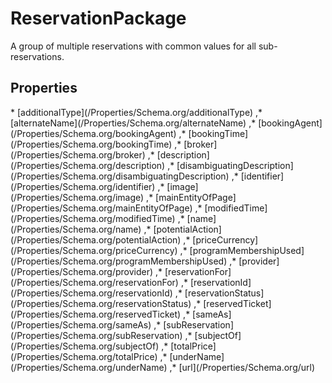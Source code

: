 # ReservationPackage

A group of multiple reservations with common values for all sub-reservations.

## Properties

<Grid>
* [additionalType](/Properties/Schema.org/additionalType)
,* [alternateName](/Properties/Schema.org/alternateName)
,* [bookingAgent](/Properties/Schema.org/bookingAgent)
,* [bookingTime](/Properties/Schema.org/bookingTime)
,* [broker](/Properties/Schema.org/broker)
,* [description](/Properties/Schema.org/description)
,* [disambiguatingDescription](/Properties/Schema.org/disambiguatingDescription)
,* [identifier](/Properties/Schema.org/identifier)
,* [image](/Properties/Schema.org/image)
,* [mainEntityOfPage](/Properties/Schema.org/mainEntityOfPage)
,* [modifiedTime](/Properties/Schema.org/modifiedTime)
,* [name](/Properties/Schema.org/name)
,* [potentialAction](/Properties/Schema.org/potentialAction)
,* [priceCurrency](/Properties/Schema.org/priceCurrency)
,* [programMembershipUsed](/Properties/Schema.org/programMembershipUsed)
,* [provider](/Properties/Schema.org/provider)
,* [reservationFor](/Properties/Schema.org/reservationFor)
,* [reservationId](/Properties/Schema.org/reservationId)
,* [reservationStatus](/Properties/Schema.org/reservationStatus)
,* [reservedTicket](/Properties/Schema.org/reservedTicket)
,* [sameAs](/Properties/Schema.org/sameAs)
,* [subReservation](/Properties/Schema.org/subReservation)
,* [subjectOf](/Properties/Schema.org/subjectOf)
,* [totalPrice](/Properties/Schema.org/totalPrice)
,* [underName](/Properties/Schema.org/underName)
,* [url](/Properties/Schema.org/url)

</Grid>

